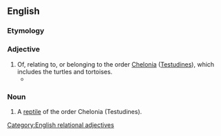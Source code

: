 ==English==

===Etymology===
{{m|mul|Chelonia}} {{suffix|en||an}}

===Adjective===
{{en-adj}}

# Of, relating to, or belonging to the order [[Chelonia]] ([[Testudines]]), which includes the turtles and tortoises.
#* {{quote-book|en|title=The Ecology, Exploitation and Conservation of River Turtles|page=46|author=Don Moll|year=2004|passage='''Chelonian''' eggs may be leathery or parchment-shelled that indent easily when laid and expand due to water uptake during incubation; harder-shelled but expansible eggs which behave much like parchment eggs during incubation; and brittle-shelled eggs which do not indent when laid and usually take up little or no external water during incubation (Ewert, 1979, 1985; Kuchling, 1999).}}

===Noun===
{{en-noun}}

# A [[reptile]] of the order Chelonia (Testudines).

{{C|en|Turtles|Zoology}}

[[Category:English relational adjectives]]